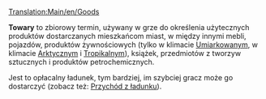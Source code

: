 {{pl/Informacja|Ten artykuł opisuje '''towary''', czyli ładunek produkowany m.in. przez fabryki i rafinerie.
* Jeśli szukasz ogólnych informacji o różnych rodzajach ładunku, przeczytaj [[Main/pl/Ładunek|artykuł: '''Ładunek''']]
* Jeśli chcesz znaleźć szczegóły dotyczące poszczególnych rodzajów, pomocna może być [[Category/pl/Ładunek|kategoria: '''Ładunek''']]
}}
[[Translation:Main/en/Goods]]
{{pl/Ładunek|name=Towary
|image=Goods.png
|produced=[[Main/pl/Rafineria|Rafineria]] (Umiarkowany, Tropikalny i Arktyczny),<br> [[Main/pl/Fabryka|Fabryka]] (Umiarkowany i Tropikalny),<br>  [[Main/pl/Tartak|Tartak]] (Umiarkowany i Arktyczny),<br> [[Main/pl/Drukarnia|Drukarnia]] (tylko Arktyczny)
|accepted=[[Main/pl/Domy|Domy]]
}}

'''Towary''' to zbiorowy termin, używany w grze do określenia użytecznych produktów dostarczanych mieszkańcom miast, w między innymi mebli, pojazdów, produktów żywnościowych (tylko w klimacie [[Main/en/Klimat/Pl#Umiarkowany|Umiarkowany]]m, w klimacie [[Main/en/Klimat/Pl#Arktyczny|Arktyczny]]m i [[Main/en/Klimat/Pl#Tropikalny|Tropikalny]]m), książek, przedmiotów z tworzyw sztucznych i produktów petrochemicznych. 

Jest to opłacalny ładunek, tym bardziej, im szybciej gracz może go dostarczyć (zobacz też: [[Main/pl/Przychód za ładunek|Przychód z ładunku]]).

{{pl/Navbox Ładunek}}